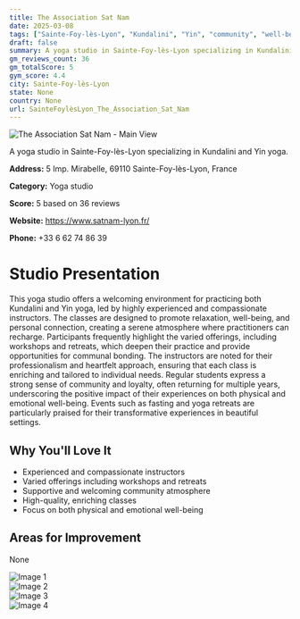 ```yaml
---
title: The Association Sat Nam
date: 2025-03-08
tags: ["Sainte-Foy-lès-Lyon", "Kundalini", "Yin", "community", "well-being", "Sainte-Foy-lès-Lyon"]  
draft: false
summary: A yoga studio in Sainte-Foy-lès-Lyon specializing in Kundalini and Yin yoga.
gm_reviews_count: 36
gm_totalScore: 5
gym_score: 4.4
city: Sainte-Foy-lès-Lyon
state: None
country: None
url: SainteFoylèsLyon_The_Association_Sat_Nam
---
```


<div className="aspect-[16/9] relative my-8">
  <img 
    src="https://lh5.googleusercontent.com/p/AF1QipOqjZVsuJWSzN-s491FQgUp4xU9I1RY1cmpCwI1=w1920-h1080-k-no"
    alt="The Association Sat Nam - Main View"
    className="object-cover absolute inset-0 w-full h-full rounded-lg"
  />
</div>

A yoga studio in Sainte-Foy-lès-Lyon specializing in Kundalini and Yin yoga.

**Address:** 5 Imp. Mirabelle, 69110 Sainte-Foy-lès-Lyon, France

**Category:** Yoga studio

**Score:** 5 based on 36 reviews

**Website:** https://www.satnam-lyon.fr/

**Phone:** +33 6 62 74 86 39

# Studio Presentation

This yoga studio offers a welcoming environment for practicing both Kundalini and Yin yoga, led by highly experienced and compassionate instructors. The classes are designed to promote relaxation, well-being, and personal connection, creating a serene atmosphere where practitioners can recharge. Participants frequently highlight the varied offerings, including workshops and retreats, which deepen their practice and provide opportunities for communal bonding. The instructors are noted for their professionalism and heartfelt approach, ensuring that each class is enriching and tailored to individual needs. Regular students express a strong sense of community and loyalty, often returning for multiple years, underscoring the positive impact of their experiences on both physical and emotional well-being. Events such as fasting and yoga retreats are particularly praised for their transformative experiences in beautiful settings.

## Why You'll Love It

- Experienced and compassionate instructors
- Varied offerings including workshops and retreats
- Supportive and welcoming community atmosphere
- High-quality, enriching classes
- Focus on both physical and emotional well-being

## Areas for Improvement

None

<div className="grid grid-cols-1 xl:grid-cols-2 gap-4 my-8">
<div className="aspect-[4/3] relative"><img src="https://lh5.googleusercontent.com/p/AF1QipMovmyZMMBI7w0NkFtI3DRJxqvhpU5EWCursC5k=w1920-h1080-k-no" alt="Image 1" className="object-cover absolute inset-0 w-full h-full rounded-lg" /></div>
<div className="aspect-[4/3] relative"><img src="https://lh5.googleusercontent.com/p/AF1QipMBubQ61mxHJBlkkw1XH_PYSEitnkt1Ej3hCyGT=w1920-h1080-k-no" alt="Image 2" className="object-cover absolute inset-0 w-full h-full rounded-lg" /></div>
<div className="aspect-[4/3] relative"><img src="https://lh5.googleusercontent.com/p/AF1QipPZIsI6P8iR1WUEh6Pgcr4DqmOK5YDl-6ApOJs6=w1920-h1080-k-no" alt="Image 3" className="object-cover absolute inset-0 w-full h-full rounded-lg" /></div>
<div className="aspect-[4/3] relative"><img src="https://lh5.googleusercontent.com/p/AF1QipOLNupwtTBeE0RUmyfTcWXzBHvw7348a3v9CiQe=w1920-h1080-k-no" alt="Image 4" className="object-cover absolute inset-0 w-full h-full rounded-lg" /></div>
</div>